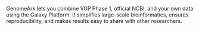 GenomeArk lets you combine VGP Phase 1, official NCBI, and your own data using the Galaxy Platform.
It simplifies large-scale bioinformatics, ensures reproducibility, and makes results easy to share with other researchers.
